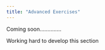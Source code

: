 ```yaml
---
title: "Advanced Exercises"
---
```


Coming soon..............

Working hard to develop this section